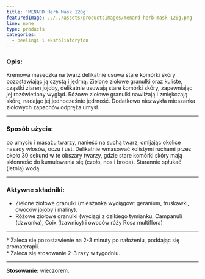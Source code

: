 ```yaml
---
title: 'MENARD Herb Mask 120g'
featuredImage: ../../assets/productsImages/menard-herb-mask-120g.png
line: none
type: products
categories:
  - peelingi i eksfoliatoryton
---
```


<h3>Opis:</h3>

Kremowa maseczka na twarz delikatnie usuwa stare komórki skóry pozostawiając ją czystą i jędrną. Zielone ziołowe granulki oraz kuliste, cząstki ziaren jojoby, delikatnie usuwają stare komórki skóry, zapewniając jej rozświetlony wygląd. Różowe ziołowe granulki nawilżają i zmiękczają skórę, nadając jej jednocześnie jędrność. Dodatkowo niezwykła mieszanka ziołowych zapachów odpręża umysł.

---

### Sposób użycia:

po umyciu i masażu twarzy, nanieść na suchą twarz, omijając okolice nasady włosów, oczu i ust. Delikatnie wmasować kolistymi ruchami przez około 30 sekund w te obszary twarzy, gdzie stare komórki skóry mają skłonność do kumulowania się (czoło, nos i broda). Starannie spłukać (letnią) wodą.

---

### Aktywne składniki:

- Zielone ziołowe granulki (mieszanka wyciągów: geranium, truskawki, owoców jojoby i maliny).
- Różowe ziołowe granulki (wyciągi z dzikiego tymianku, Campanuli (dzwonka), Coix (łzawnicy) i owoców róży Rosa multiflora)

---

\* Zaleca się pozostawienie na 2-3 minuty po nałożeniu, poddając się aromaterapii.<br /> \* Zaleca się stosowanie 2-3 razy w tygodniu.

---

**Stosowanie:** wieczorem.
